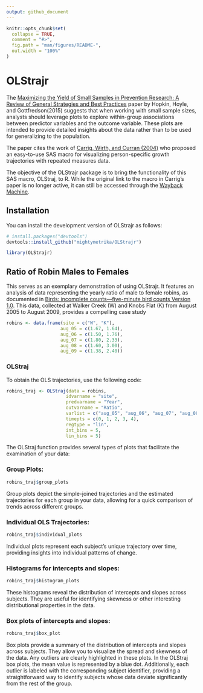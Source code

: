 ```yaml
---
output: github_document
---
```


<!-- README.md is generated from README.Rmd. Please edit that file -->

```r
knitr::opts_chunk$set(
  collapse = TRUE,
  comment = "#>",
  fig.path = "man/figures/README-",
  out.width = "100%"
)
```

# OLStrajr

<!-- badges: start -->
<!-- badges: end -->

The [Maximizing the Yield of Small Samples in Prevention Research: A Review of General Strategies and Best Practices](https://doi.org/10.1007%2Fs11121-014-0542-7) paper by Hopkin, Hoyle, and Gottfredson(2015) suggests that when working with small sample sizes, analysts should leverage plots to explore within-group associations between predictor variables and the outcome variable. These plots are intended to provide detailed insights about the data rather than to be used for generalizing to the population. 

The paper cites the work of [Carrig, Wirth, and Curran (2004)](http://dx.doi.org/10.1207/S15328007SEM1101_9) who proposed an easy-to-use SAS macro for visualizing person-specific growth trajectories with repeated measures data. 

The objective of the OLStrajr package is to bring the functionality of this SAS macro, OLStraj, to R. While the original link to the macro in Carrig's paper is no longer active, it can still be accessed through the [Wayback Machine](https://archive.org/web/).

## Installation

You can install the development version of OLStrajr as follows:

``` r
# install.packages("devtools")
devtools::install_github("mightymetrika/OLStrajr")
```


```r
library(OLStrajr)
```


## Ratio of Robin Males to Females

This serves as an exemplary demonstration of using OLStrajr. It features an analysis of data representing the yearly ratio of male to female robins, as documented in [Birds: incomplete counts—five-minute bird counts Version 1.0](https://www.doc.govt.nz/documents/science-and-technical/inventory-monitoring/im-toolbox-birds-incomplete-five-min-counts.pdf). This data, collected at Walker Creek (W) and Knobs Flat (K) from August 2005 to August 2009, provides a compelling case study

```r
robins <- data.frame(site = c("W", "K"),
                    aug_05 = c(1.67, 1.64),
                    aug_06 = c(1.50, 1.76),
                    aug_07 = c(1.80, 2.33),
                    aug_08 = c(1.60, 3.00),
                    aug_09 = c(1.38, 2.40))
```


### OLStraj

To obtain the OLS trajectories, use the following code:

```r
robins_traj <- OLStraj(data = robins,
                      idvarname = "site",
                      predvarname = "Year",
                      outvarname = "Ratio",
                      varlist = c("aug_05", "aug_06", "aug_07", "aug_08", "aug_09"),
                      timepts = c(0, 1, 2, 3, 4),
                      regtype = "lin",
                      int_bins = 5,
                      lin_bins = 5)
```


The OLStraj function provides several types of plots that facilitate the examination of your data:

### Group Plots:

```r
robins_traj$group_plots
```


Group plots depict the simple-joined trajectories and the estimated trajectories for each group in your data, allowing for a quick comparison of trends across different groups.

### Individual OLS Trajectories:

```r
robins_traj$individual_plots
```


Individual plots represent each subject's unique trajectory over time, providing insights into individual patterns of change.

### Histograms for intercepts and slopes:

```r
robins_traj$histogram_plots
```


These histograms reveal the distribution of intercepts and slopes across subjects. They are useful for identifying skewness or other interesting distributional properties in the data.

### Box plots of intercepts and slopes:

```r
robins_traj$box_plot
```


Box plots provide a summary of the distribution of intercepts and slopes across subjects. They allow you to visualize the spread and skewness of the data. Any outliers are clearly highlighted in these plots. In the OLStraj box plots, the mean value is represented by a blue dot. Additionally, each outlier is labeled with the corresponding subject identifier, providing a straightforward way to identify subjects whose data deviate significantly from the rest of the group.
